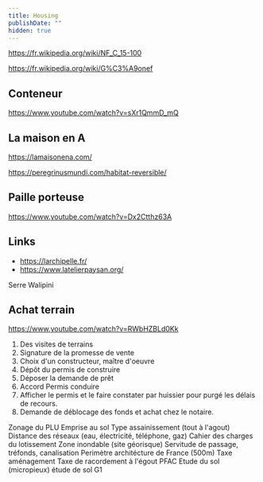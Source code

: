 ```yaml
---
title: Housing
publishDate: ""
hidden: true
---
```



https://fr.wikipedia.org/wiki/NF_C_15-100

https://fr.wikipedia.org/wiki/G%C3%A9onef

## Conteneur

https://www.youtube.com/watch?v=sXr1QmmD_mQ


## La maison en A

https://lamaisonena.com/

https://peregrinusmundi.com/habitat-reversible/

## Paille porteuse

https://www.youtube.com/watch?v=Dx2Ctthz63A

## Links

- https://larchipelle.fr/
- https://www.latelierpaysan.org/

Serre Walipini

## Achat terrain

https://www.youtube.com/watch?v=RWbHZBLd0Kk

1. Des visites de terrains
2. Signature de la promesse de vente
3. Choix d'un constructeur, maître d'oeuvre
4. Dépôt du permis de construire
5. Déposer la demande de prêt
6. Accord Permis conduire
7. Afficher le permis et le faire constater par huissier pour purgé les délais de recours.
7. Demande de déblocage des fonds et achat chez le notaire.


Zonage du PLU
Emprise au sol
Type assainissement (tout à l'agout)
Distance des réseaux (eau, électricité, téléphone, gaz)
Cahier des charges du lotissement
Zone inondable (site géorisque)
Servitude de passage, tréfonds, canalisation
Perimètre architécture de France (500m)
Taxe aménagement
Taxe de racordement à l'égout PFAC
Etude du sol (micropieux) étude de sol G1
